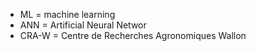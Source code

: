 

* ML = machine learning
* ANN = Artificial Neural Networ
* CRA-W = Centre de Recherches Agronomiques Wallon


